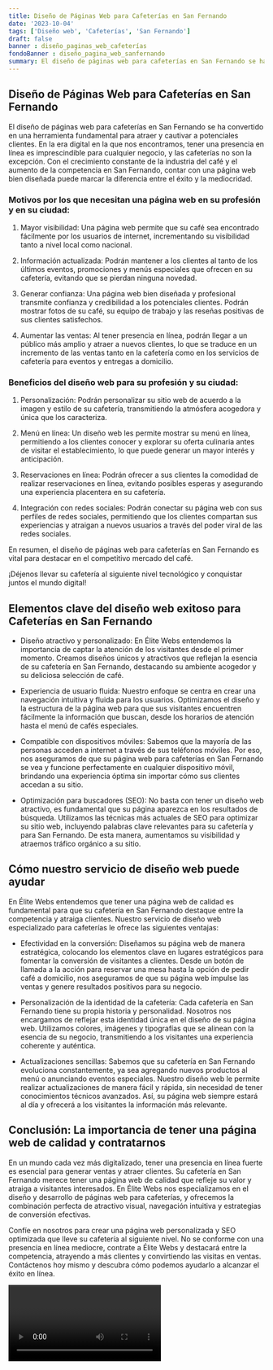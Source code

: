 ```yaml
---
title: Diseño de Páginas Web para Cafeterías en San Fernando
date: '2023-10-04'
tags: ['Diseño web', 'Cafeterías', 'San Fernando']
draft: false
banner : diseño_paginas_web_cafeterías
fondoBanner : diseño_pagina_web_sanfernando
summary: El diseño de páginas web para cafeterías en San Fernando se ha convertido en una herramienta fundamental para atraer y cautivar a potenciales clientes. En la era digital en la que nos encontramos, tener una presencia en línea es imprescindible para cualquier negocio, y las cafeterías no son la excepción. Con el crecimiento constante de la industria del café y el aumento de la competencia en San Fernando, contar con una página web bien diseñada puede marcar la diferencia entre el éxito y la mediocridad.
---
```


## Diseño de Páginas Web para Cafeterías en San Fernando

El diseño de páginas web para cafeterías en San Fernando se ha convertido en una herramienta fundamental para atraer y cautivar a potenciales clientes. En la era digital en la que nos encontramos, tener una presencia en línea es imprescindible para cualquier negocio, y las cafeterías no son la excepción. Con el crecimiento constante de la industria del café y el aumento de la competencia en San Fernando, contar con una página web bien diseñada puede marcar la diferencia entre el éxito y la mediocridad.

### Motivos por los que necesitan una página web en su profesión y en su ciudad:

1. Mayor visibilidad: Una página web permite que su café sea encontrado fácilmente por los usuarios de internet, incrementando su visibilidad tanto a nivel local como nacional.

2. Información actualizada: Podrán mantener a los clientes al tanto de los últimos eventos, promociones y menús especiales que ofrecen en su cafetería, evitando que se pierdan ninguna novedad.

3. Generar confianza: Una página web bien diseñada y profesional transmite confianza y credibilidad a los potenciales clientes. Podrán mostrar fotos de su café, su equipo de trabajo y las reseñas positivas de sus clientes satisfechos.

4. Aumentar las ventas: Al tener presencia en línea, podrán llegar a un público más amplio y atraer a nuevos clientes, lo que se traduce en un incremento de las ventas tanto en la cafetería como en los servicios de cafetería para eventos y entregas a domicilio.

### Beneficios del diseño web para su profesión y su ciudad:

1. Personalización: Podrán personalizar su sitio web de acuerdo a la imagen y estilo de su cafetería, transmitiendo la atmósfera acogedora y única que los caracteriza.

2. Menú en línea: Un diseño web les permite mostrar su menú en línea, permitiendo a los clientes conocer y explorar su oferta culinaria antes de visitar el establecimiento, lo que puede generar un mayor interés y anticipación.

3. Reservaciones en línea: Podrán ofrecer a sus clientes la comodidad de realizar reservaciones en línea, evitando posibles esperas y asegurando una experiencia placentera en su cafetería.

4. Integración con redes sociales: Podrán conectar su página web con sus perfiles de redes sociales, permitiendo que los clientes compartan sus experiencias y atraigan a nuevos usuarios a través del poder viral de las redes sociales.

En resumen, el diseño de páginas web para cafeterías en San Fernando es vital para destacar en el competitivo mercado del café. 

¡Déjenos llevar su cafetería al siguiente nivel tecnológico y conquistar juntos el mundo digital!

<GifSeo />

<Cta />

## Elementos clave del diseño web exitoso para Cafeterías en San Fernando

- Diseño atractivo y personalizado: En Élite Webs entendemos la importancia de captar la atención de los visitantes desde el primer momento. Creamos diseños únicos y atractivos que reflejan la esencia de su cafetería en San Fernando, destacando su ambiente acogedor y su deliciosa selección de café.

- Experiencia de usuario fluida: Nuestro enfoque se centra en crear una navegación intuitiva y fluida para los usuarios. Optimizamos el diseño y la estructura de la página web para que sus visitantes encuentren fácilmente la información que buscan, desde los horarios de atención hasta el menú de cafés especiales.

- Compatible con dispositivos móviles: Sabemos que la mayoría de las personas acceden a internet a través de sus teléfonos móviles. Por eso, nos aseguramos de que su página web para cafeterías en San Fernando se vea y funcione perfectamente en cualquier dispositivo móvil, brindando una experiencia óptima sin importar cómo sus clientes accedan a su sitio.

- Optimización para buscadores (SEO): No basta con tener un diseño web atractivo, es fundamental que su página aparezca en los resultados de búsqueda. Utilizamos las técnicas más actuales de SEO para optimizar su sitio web, incluyendo palabras clave relevantes para su cafetería y para San Fernando. De esta manera, aumentamos su visibilidad y atraemos tráfico orgánico a su sitio.

## Cómo nuestro servicio de diseño web puede ayudar

En Élite Webs entendemos que tener una página web de calidad es fundamental para que su cafetería en San Fernando destaque entre la competencia y atraiga clientes. Nuestro servicio de diseño web especializado para cafeterías le ofrece las siguientes ventajas:

- Efectividad en la conversión: Diseñamos su página web de manera estratégica, colocando los elementos clave en lugares estratégicos para fomentar la conversión de visitantes a clientes. Desde un botón de llamada a la acción para reservar una mesa hasta la opción de pedir café a domicilio, nos aseguramos de que su página web impulse las ventas y genere resultados positivos para su negocio.

- Personalización de la identidad de la cafetería: Cada cafetería en San Fernando tiene su propia historia y personalidad. Nosotros nos encargamos de reflejar esta identidad única en el diseño de su página web. Utilizamos colores, imágenes y tipografías que se alinean con la esencia de su negocio, transmitiendo a los visitantes una experiencia coherente y auténtica.

- Actualizaciones sencillas: Sabemos que su cafetería en San Fernando evoluciona constantemente, ya sea agregando nuevos productos al menú o anunciando eventos especiales. Nuestro diseño web le permite realizar actualizaciones de manera fácil y rápida, sin necesidad de tener conocimientos técnicos avanzados. Así, su página web siempre estará al día y ofrecerá a los visitantes la información más relevante.

## Conclusión: La importancia de tener una página web de calidad y contratarnos

En un mundo cada vez más digitalizado, tener una presencia en línea fuerte es esencial para generar ventas y atraer clientes. Su cafetería en San Fernando merece tener una página web de calidad que refleje su valor y atraiga a visitantes interesados. En Élite Webs nos especializamos en el diseño y desarrollo de páginas web para cafeterías, y ofrecemos la combinación perfecta de atractivo visual, navegación intuitiva y estrategias de conversión efectivas.

Confíe en nosotros para crear una página web personalizada y SEO optimizada que lleve su cafetería al siguiente nivel. No se conforme con una presencia en línea mediocre, contrate a Élite Webs y destacará entre la competencia, atrayendo a más clientes y convirtiendo las visitas en ventas. Contáctenos hoy mismo y descubra cómo podemos ayudarlo a alcanzar el éxito en línea.

<Video />

<CtaBot job='Cafeterías' city='San Fernando'/>

<Gmaps query='San Fernando+españa+maps' />
